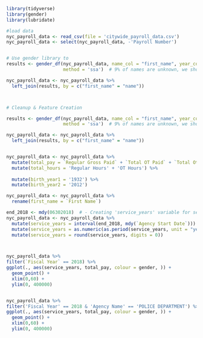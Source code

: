 ```{r}
library(tidyverse)
library(gender)
library(lubridate)

#load data
nyc_payroll_data <- read_csv(file = 'citywide_payroll_data.csv')
nyc_payroll_data <- select(nyc_payroll_data, -'Payroll Number')


# Use gender library to 
results <- gender_df(nyc_payroll_data, name_col = "first_name", year_col = c("birth_year1", "birth_year2"),
                     method = 'ssa')  # 9% of names are unknown, we should drop for  gender analysis.

nyc_payroll_data <- nyc_payroll_data %>%
  left_join(results, by = c("first_name" = "name"))



# Cleanup & Feature Creation

results <- gender_df(nyc_payroll_data, name_col = "first_name", year_col = c("birth_year1", "birth_year2"),
                     method = 'ssa')  # 9% of names are unknown, we should drop for  gender analysis.

nyc_payroll_data <- nyc_payroll_data %>%
  left_join(results, by = c("first_name" = "name"))


nyc_payroll_data <- nyc_payroll_data %>% 
  mutate(total_pay = `Regular Gross Paid` + `Total OT Paid` + `Total Other Pay`) %>%
  mutate(total_hours = 'Regular Hours' + 'OT Hours') %>%
  
  mutate(birth_year1 = '1932') %>%
  mutate(birth_year2 = '2012')

nyc_payroll_data <- nyc_payroll_data %>%
  rename(first_name = `First Name`)

end_2018 <- mdy(06302018)  # - Creating 'service_years' variable for seniority measurement.
nyc_payroll_data <- nyc_payroll_data %>%
  mutate(service_years = interval(end_2018, mdy(`Agency Start Date`))) %>%
  mutate(service_years = as.numeric(as.period(service_years, unit = "year")) * -3.1689E-8) %>%
  mutate(service_years = round(service_years, digits = 0))



nyc_payroll_data %>%
filter(`Fiscal Year` == 2018) %>%
ggplot(., aes(service_years, total_pay, colour = gender, )) +
  geom_point() + 
  xlim(0,60) + 
  ylim(0, 400000)



```


```{r}
nyc_payroll_data %>%
filter('Fiscal Year' == 2018 & 'Agency Name' == 'POLICE DEPARTMENT') %>%
ggplot(., aes(service_years, total_pay, colour = gender, )) +
  geom_point() + 
  xlim(0,60) + 
  ylim(0, 400000)

```

